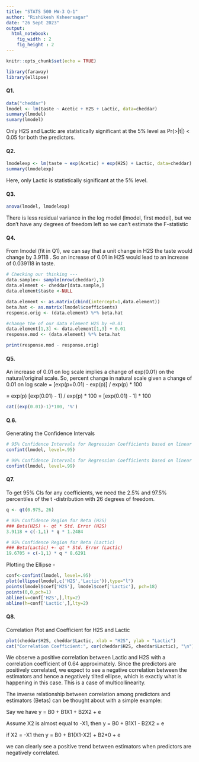 ```yaml
---
title: "STATS 500 HW-3 Q-1"
author: "Rishikesh Ksheersagar"
date: "26 Sept 2023"
output: 
  html_notebook:
    fig_width : 2
    fig_height : 2
---
```


```r
knitr::opts_chunk$set(echo = TRUE)
```

```r
library(faraway)
library(ellipse)
```




#### Q1. 
```r
data("cheddar")
lmodel <- lm(taste ~ Acetic + H2S + Lactic, data=cheddar)
summary(lmodel)
sumary(lmodel)
```
Only H2S and Lactic are statistically significant at the 5% level as Pr(>|t|) < 0.05 for both the predictors.

#### Q2.
```r
lmodelexp <- lm(taste ~ exp(Acetic) + exp(H2S) + Lactic, data=cheddar)
summary(lmodelexp)
```
Here, only Lactic is statistically significant at the 5% level.

#### Q3.
```r
anova(lmodel, lmodelexp)
```
There is less residual variance in the log model (lmodel, first model), but we don't have any degrees of freedom left so we can't estimate the F-statistic

#### Q4.
From lmodel (fit in Q1), we can say that a unit change in H2S the taste would change by 3.9118 . So an increase of 0.01 in H2S would lead to an increase of 0.039118 in taste.
```r
# Checking our thinking ---
data.sample<- sample(nrow(cheddar),1)
data.element <- cheddar[data.sample,]
data.element$taste <-NULL

data.element <- as.matrix(cbind(intercept=1,data.element))
beta.hat <- as.matrix(lmodel$coefficients)
response.orig <- (data.element) %*% beta.hat

#change the of our data element H2S by +0.01  
data.element[1,3] <- data.element[1,3] + 0.01
response.mod <- (data.element) %*% beta.hat

print(response.mod - response.orig)
```

#### Q5.
An increase of 0.01 on log scale implies a change of exp(0.01) on the natural/original scale.
So, percent change in natural scale given a change of 0.01 on log scale = [exp(p+0.01) - exp(p)] / exp(p) * 100

= exp(p) [exp(0.01) - 1] / exp(p) * 100
= [exp(0.01) - 1] * 100
```r
cat((exp(0.01)-1)*100, '%')
```

#### Q.6.
Generating the Confidence Intervals
```r
# 95% Confidence Intervals for Regression Coefficients based on linear model analysis in Q1:
confint(lmodel, level=.95)

# 99% Confidence Intervals for Regression Coefficients based on linear model analysis in Q1
confint(lmodel, level=.99)
```
#### Q7.
To get 95% CIs for any coefficients, we need the 2.5% and 97.5% percentiles of the t -distribution with 26 degrees of freedom.
```r
q <- qt(0.975, 26)

# 95% Confidence Region for Beta (H2S)
### Beta(H2S) +- qt * Std. Error (H2S)
3.9118 + c(-1,1) * q * 1.2484

# 95% Confidence Region for Beta (Lactic)
### Beta(Lactic) +- qt * Std. Error (Lactic)
19.6705 + c(-1,1) * q * 8.6291
```

Plotting the Ellipse - 
```r
conf<-confint(lmodel, level=.95) 
plot(ellipse(lmodel,c('H2S','Lactic')),type="l")
points(lmodel$coef['H2S'], lmodel$coef['Lactic'], pch=18)
points(0,0,pch=1)
abline(v=conf['H2S',],lty=2)
abline(h=conf['Lactic',],lty=2)
```
#### Q8.
Correlation Plot and Coefficient for H2S and Lactic
```r
plot(cheddar$H2S, cheddar$Lactic, xlab = "H2S", ylab = "Lactic")
cat("Correlation Coefficient:", cor(cheddar$H2S, cheddar$Lactic), "\n")
```
We observe a positive correlation between Lactic and H2S with a correlation coefficient of 0.64 approximately.
Since the predictors are positively correlated, we expect to see a negative correlation between the estimators and hence a negatively tilted ellipse, which is exactly what is happening in this case.
This is a case of multicollinearity.

The inverse relationship between correlation among predictors and estimators (Betas) can be thought about with a simple example:

Say we have y = B0 + B1X1 + B2X2 + e

Assume X2 is almost equal to -X1, then
y = B0 + B1X1 - B2X2 + e

if X2 = -X1 then
y = B0 + B1(X1-X2) + B2*0 + e

we can clearly see a positive trend between estimators when predictors are negatively correlated.



